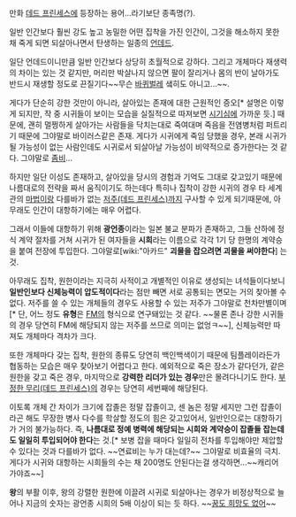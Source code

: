 만화 [[데드 프린세스]]에 등장하는 용어...라기보단 종족명(?).

일반 인간보다 훨씬 강도 높고 농밀한 어떤 집착을 가진 인간이, 그것을 해소하지 못한 채 죽게 되면 되살아나면서 탄생하는 일종의 [[언데드]].  

일단 언데드이니만큼 일반 인간보다 상당히 초월적으로 강하다. 그리고 개체마다 재생력의 차이는 있는 것 같지만, 머리만 박살나지 않으면 팔이 잘리거나 몸의 반이 날아가도 반드시 재생할 정도로 끈질기다~~무슨 [[바퀴벌레]] 샠히도 아니고...~~.

게다가 단순히 강한 것만이 아니라, 살아있는 존재에 대한 근원적인 증오[* 설명은 이렇게 되지만, 작 중 시귀들이 보이는 모습을 실질적으로 따져보면 [[시기심]]에 가까운 듯.] 때문에, 괜히 멀쩡하게 살아가는 사람들을 닥치는대로 죽여대며 죽음을 전염병처럼 퍼트리기 때문에 그야말로 바이러스같은 존재. 게다가 시귀에게 죽임 당했을 경우, 본래 시귀가 될 가능성이 없는 사람인데도 시귀로서 되살아날 가능성이 비약적으로 증가한다는 것 같다. 그야말로 [[좀비]]...

하지만 일단 이성도 존재하고, 살아있을 당시의 경험과 기억도 그대로 갖고있기 때문에 나름대로의 전략을 짜서 움직이기도 하는데다 특히나 집착이 강한 시귀의 경우 타 세계관의 [[마법]]이랑 다를바가 없는 [[저주(데드 프린세스)]]까지 구사할 수 있게 되기때문에, 아무래도 인간이 대항하기에는 매우 어렵다. 

그래서 이들에 대항하기 위해 '''광언종'''이라는 일본 불교 분파가 존재하고, 그들 산하에 정식 계약 절차를 거쳐 시귀가 된 여자들을 '''시희'''라는 이름으로 각각 1기 당 한명의 계약승을 붙여 전장에 투입한다. 그야말로[wiki:"아카드" '''괴물을 잡으려면 괴물을 써야한다'''] 는 것.

아무래도 집착, 원한이라는 지극히 사적이고 개별적인 이유로 생성되는 녀석들이다보니 '''일반인보다 신체능력이 압도적이다'''라는 점만 빼면 서로 공통되는 면모는 거의 찾아볼 수 없다. 저주를 쓸 수 있는 개체들의 경우도 사용할 수 있는 저주가 그야말로 천차만별이며[* 단, 어느 정도 '''유형'''은 [[FM]]의 형식으로 연구돼있는 것 같다. ~~물론 존나 강한 시귀들의 경우 당연히 FM에 해당되지 않는 저주를 쓰므로 의미는 없엉ㅋ~~], 신체능력만 따져도 개체마다 격차가 크다. 

또한 개체마다 갖는 집착, 원한의 종류도 당연히 백인백색이기 때문에 팀플레이라든가 협동하는 모습은 매우 찾아보기 어렵다고 한다. 예외적으로 죽은 장소가 같다던가, 같은 원한을 갖고 죽은 경우, 마지막으로 '''강력한 리더가 있는 경우'''만은 몰려다니기도 한다. [[부정한 무리(데드 프린세스)]]의 경우는 당연히 세번째에 해당된다.

이토록 개체 간 차이가 크기에 잡졸은 정말 잡졸이고, 센 놈은 정말 세지만 그런 잡졸이라곤 해도 무장한 병사 다수를 학살할 정도의 힘은 갖고있어서, 일반인으로는 대항하기가 거의 불가능하다. 즉, '''나름대로 정예 병력에 해당되는 시희와 계약승이 잡졸들 잡는데도 일일히 투입되어야 한다'''는 것.[* 보병 잡을 때마다 일일히 전차를 투입해야만 제압할 수 있다는 것과 다를바가 없다. ~~연료비는 누가 대는데?~~ 그야말로 비효율의 극치. 게다가 시귀와 대항하는 시희들의 수는 채 200명도 안된다는걸 생각하면...~~캐리어 가야죠~~]

'''왕'''의 부활 이후, 왕의 강렬한 원한에 이끌려 시귀로 되살아나는 경우가 비정상적으로 늘어나 지금의 숫자는 광언종 시희의 5배 이상이 되는 듯 하다. ~~[[꿈도 희망도 없어]]~~
